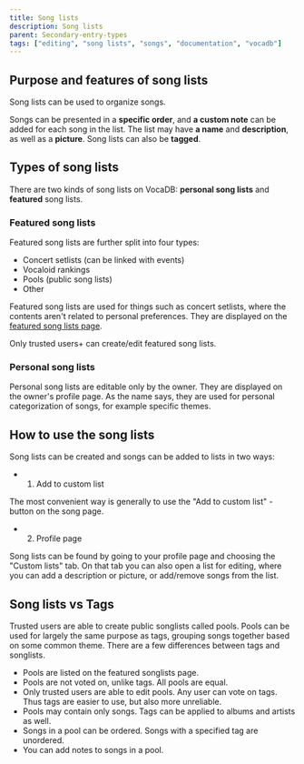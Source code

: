 ---
title: Song lists
description: Song lists
parent: Secondary-entry-types
tags: ["editing", "song lists", "songs", "documentation", "vocadb"]
---

## Purpose and features of song lists

Song lists can be used to organize songs. 

Songs can be presented in a **specific order**, and **a custom note** can be added for each song in the list. The list may have **a name** and **description**, as well as a **picture**. Song lists can also be **tagged**.

## Types of song lists

There are two kinds of song lists on VocaDB: **personal song lists** and **featured** song lists.

### Featured song lists

Featured song lists are further split into four types:

* Concert setlists (can be linked with events)
* Vocaloid rankings
* Pools (public song lists)
* Other

Featured song lists are used for things such as concert setlists, where the contents aren't related to personal preferences. They are displayed on the [featured song lists page](http://vocadb.net/SongList/Featured).

Only trusted users+ can create/edit featured song lists.

### Personal song lists

Personal song lists are editable only by the owner. They are displayed on the owner's profile page. As the name says, they are used for personal categorization of songs, for example specific themes.

## How to use the song lists

Song lists can be created and songs can be added to lists in two ways: 

* 1) Add to custom list

The most convenient way is generally to use the "Add to custom list" -button on the song page.

* 2) Profile page

Song lists can be found by going to your profile page and choosing the "Custom lists" tab. On that tab you can also open a list for editing, where you can add a description or picture, or add/remove songs from the list.

## Song lists vs Tags

Trusted users are able to create public songlists called pools. Pools can be used for largely the same purpose as tags, grouping songs together based on some common theme. There are a few differences between tags and songlists.

* Pools are listed on the featured songlists page.
* Pools are not voted on, unlike tags. All pools are equal.
* Only trusted users are able to edit pools. Any user can vote on tags. Thus tags are easier to use, but also more unreliable.
* Pools may contain only songs. Tags can be applied to albums and artists as well.
* Songs in a pool can be ordered. Songs with a specified tag are unordered.
* You can add notes to songs in a pool.